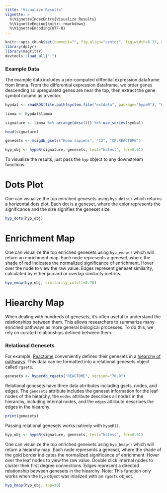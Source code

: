 ```yaml
---
title: "Visualize Results"
vignette: >
  %\VignetteIndexEntry{Visualize Results}
  %\VignetteEngine{knitr::rmarkdown}
  %\VignetteEncoding{UTF-8}
---
```


```r
knitr::opts_chunk$set(comment="", fig.align="center", fig.width=8.75, cache=FALSE)
library(dplyr)
library(magrittr)
devtools::load_all(".")
```

### Example Data
The example data includes a pre-computed diffential expression dataframe from limma. From the differential expression dataframe, we order genes descending so upregulated genes are near the top, then extract the gene symbol column as a vector. 

```r

hypdat <- readRDS(file.path(system.file("extdata", package="hypeR"), "hypdat.rds"))

limma <- hypdat$limma

signature <- limma %>% arrange(desc(t)) %>% use_series(symbol)

head(signature)

```

```r

genesets <- msigdb_gsets("Homo sapiens", "C2", "CP:REACTOME")

hyp_obj <- hypeR(signature, genesets, test="kstest", fdr=0.01)

```

To visualize the results, just pass the `hyp` object to any downstream functions.

# Dots Plot

One can visualize the top enriched genesets using `hyp_dots()` which returns a horizontal dots plot. Each dot is a geneset, where the color represents the significance and the size signifies the geneset size.

```r

hyp_dots(hyp_obj)

```

# Enrichment Map

One can visualize the top enriched genesets using `hyp_emap()` which will return an enrichment map. Each node represents a geneset, where the shade of red indicates the normalized significance of enrichment. Hover over the node to view the raw value. Edges represent geneset similarity, calculated by either jaccard or overlap similarity metrics.

```r

hyp_emap(hyp_obj, similarity_cutoff=0.70)

```

# Hiearchy Map

When dealing with hundreds of genesets, it's often useful to understand the relationships between them. This allows researchers to summarize many enriched pathways as more general biological processes. To do this, we rely on curated relationships defined between them.

### Relational Genesets

For example, [Reactome](https://reactome.org/) conveniently defines their genesets in a [hiearchy of pathways](https://reactome.org/PathwayBrowser/). This data can be formatted into a relational genesets object called `rgsets`. 

```r

genesets <- hyperdb_rgsets("REACTOME", version="70.0")

```

Relational genesets have three data atrributes including gsets, nodes, and edges. The `genesets` attribute includes the geneset information for the leaf nodes of the hiearchy, the `nodes` attribute describes all nodes in the hierarchy, including internal nodes, and the `edges` attribute describes the edges in the hiearchy.

```r

print(genesets)

```

Passing relational genesets works natively with `hypeR()`.

```r

hyp_obj <- hypeR(signature, genesets, test="kstest", fdr=0.01)

```

One can visualize the top enriched genesets using `hyp_hmap()` which will return a hiearchy map. Each node represents a geneset, where the shade of the gold border indicates the normalized significance of enrichment. Hover over the leaf nodes to view the raw value. Double click internal nodes to cluster their first degree connections. Edges represent a directed relationship between genesets in the hiearchy. Note: This function only works when the `hyp` object was inialized with an `rgsets` object.

```r

hyp_hmap(hyp_obj, top=30)

```
